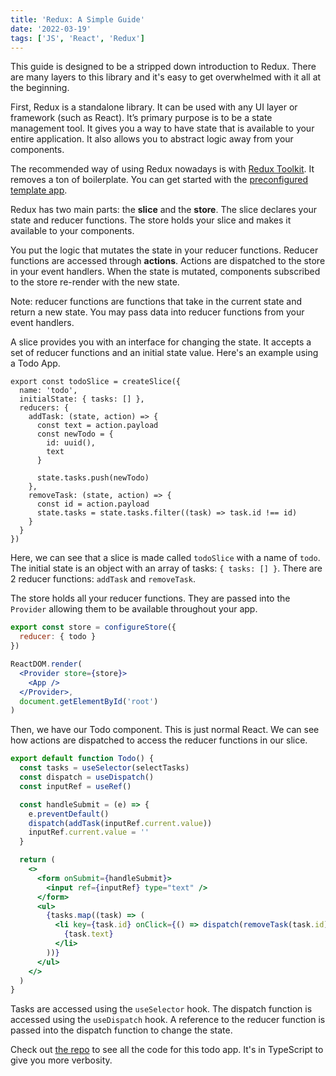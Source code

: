 ```yaml
---
title: 'Redux: A Simple Guide'
date: '2022-03-19'
tags: ['JS', 'React', 'Redux']
---
```


This guide is designed to be a stripped down introduction to Redux. There are many layers to this library and it's easy to get overwhelmed with it all at the beginning.

First, Redux is a standalone library. It can be used with any UI layer or framework (such as React). It’s primary purpose is to be a state management tool. It gives you a way to have state that is available to your entire application. It also allows you to abstract logic away from your components.

The recommended way of using Redux nowadays is with [Redux Toolkit](https://redux-toolkit.js.org/). It removes a ton of boilerplate. You can get started with the [preconfigured template app](https://redux-toolkit.js.org/introduction/getting-started).

Redux has two main parts: the **slice** and the **store**. The slice declares your state and reducer functions. The store holds your slice and makes it available to your components.

You put the logic that mutates the state in your reducer functions. Reducer functions are accessed through **actions**. Actions are dispatched to the store in your event handlers. When the state is mutated, components subscribed to the store re-render with the new state.

Note: reducer functions are functions that take in the current state and return a new state. You may pass data into reducer functions from your event handlers.

A slice provides you with an interface for changing the state. It accepts a set of reducer functions and an initial state value. Here's an example using a Todo App.

```tsx
export const todoSlice = createSlice({
  name: 'todo',
  initialState: { tasks: [] },
  reducers: {
    addTask: (state, action) => {
      const text = action.payload
      const newTodo = {
        id: uuid(),
        text
      }

      state.tasks.push(newTodo)
    },
    removeTask: (state, action) => {
      const id = action.payload
      state.tasks = state.tasks.filter((task) => task.id !== id)
    }
  }
})
```

Here, we can see that a slice is made called `todoSlice` with a name of `todo`. The initial state is an object with an array of tasks: `{ tasks: [] }`. There are 2 reducer functions: `addTask` and `removeTask`.

The store holds all your reducer functions. They are passed into the `Provider` allowing them to be available throughout your app.

```js
export const store = configureStore({
  reducer: { todo }
})
```

```jsx
ReactDOM.render(
  <Provider store={store}>
    <App />
  </Provider>,
  document.getElementById('root')
)
```

Then, we have our Todo component. This is just normal React. We can see how actions are dispatched to access the reducer functions in our slice.

```jsx
export default function Todo() {
  const tasks = useSelector(selectTasks)
  const dispatch = useDispatch()
  const inputRef = useRef()

  const handleSubmit = (e) => {
    e.preventDefault()
    dispatch(addTask(inputRef.current.value))
    inputRef.current.value = ''
  }

  return (
    <>
      <form onSubmit={handleSubmit}>
        <input ref={inputRef} type="text" />
      </form>
      <ul>
        {tasks.map((task) => (
          <li key={task.id} onClick={() => dispatch(removeTask(task.id))}>
            {task.text}
          </li>
        ))}
      </ul>
    </>
  )
}
```

Tasks are accessed using the `useSelector` hook. The dispatch function is accessed using the `useDispatch` hook. A reference to the reducer function is passed into the dispatch function to change the state.

Check out [the repo](https://github.com/neilgebhard/redux-todo-app) to see all the code for this todo app. It's in TypeScript to give you more verbosity.

